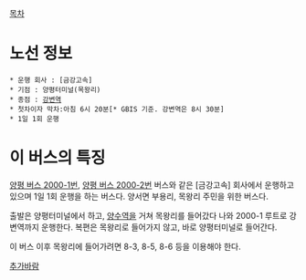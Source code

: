 [[목차]]

= 노선 정보 =
 * 운행 회사 : [금강고속]
 * 기점 : 양평터미널(목왕리)
 * 종점 : [[강변역]]
 * 첫차이자 막차:아침 6시 20분[* GBIS 기준. 강변역은 8시 30분]
 * 1일 1회 운행

= 이 버스의 특징 =
[[양평 버스 2000-1]]번, [[양평 버스 2000-2]]번 버스와 같은 [금강고속] 회사에서 운행하고 있으며 1일 1회 운행을 하는 버스다. 양서면 부용리, 목왕리 주민을 위한 버스다.

출발은 양평터미널에서 하고, [[양수역]]을 거쳐 목왕리를 들어갔다 나와 2000-1 루트로 강변역까지 운행한다.
복편은 목왕리로 들어가지 않고, 바로 양평터미널로 들어간다.

이 버스 이후 목왕리에 들어가려면 8-3, 8-5, 8-6 등을 이용해야 한다.

[[추가바람]]
